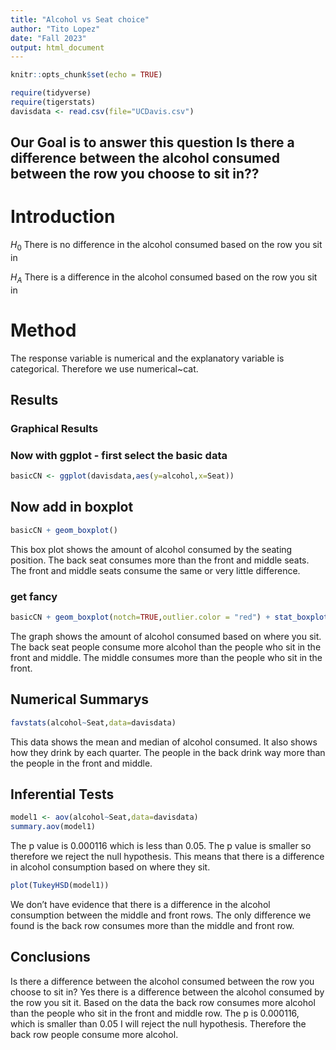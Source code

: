 ```yaml
---
title: "Alcohol vs Seat choice"
author: "Tito Lopez"
date: "Fall 2023"
output: html_document
---
```


```r
knitr::opts_chunk$set(echo = TRUE)
```

```r
require(tidyverse)
require(tigerstats)
davisdata <- read.csv(file="UCDavis.csv")
```
## Our Goal is to answer this question Is there a difference between the alcohol consumed between the row you choose to sit in??

# Introduction

$H_0$ There is no difference in the alcohol consumed based on the row you sit in

$H_A$ There is a difference in the alcohol consumed based on the row you sit in

# Method

The response variable is numerical and the explanatory variable is categorical. Therefore we use numerical~cat.

## Results

### Graphical Results

### Now with ggplot - first select the basic data

```r
basicCN <- ggplot(davisdata,aes(y=alcohol,x=Seat))
```
## Now add in boxplot

```r
basicCN + geom_boxplot()
```
  
  This box plot shows the amount of alcohol consumed by the seating position. The back seat consumes more than the front and middle seats. The front and middle seats consume the same or very little difference.
  
### get fancy  

```r
basicCN + geom_boxplot(notch=TRUE,outlier.color = "red") + stat_boxplot(geom ='errorbar') + labs(title="Fancy notch boxplot \n with 2 lines")
```

The graph shows the amount of alcohol consumed based on where you sit. The back seat people consume more alcohol than the people who sit in the front and middle. The middle consumes more than the people who sit in the front.

## Numerical Summarys 

```r
favstats(alcohol~Seat,data=davisdata)
```

This data shows the mean and median of alcohol consumed. It also shows how they drink by each quarter. The people in the back drink way more than the people in the front and middle.

## Inferential Tests

```r
model1 <- aov(alcohol~Seat,data=davisdata)
summary.aov(model1)
```

The p value is 0.000116 which is less than 0.05. The p value is smaller so therefore we reject the null hypothesis. This means that there is a difference in alcohol consumption based on where they sit.

```r
plot(TukeyHSD(model1))
```

We don't have evidence that there is a difference in the alcohol consumption between the middle and front rows. The only difference we found is the back row consumes more than the middle and front row.

## Conclusions

Is there a difference between the alcohol consumed between the row you choose to sit in? Yes there is a difference between the alcohol consumed by the row you sit it. Based on the data the back row consumes more alcohol than the people who sit in the front and middle row. The p is 0.000116, which is smaller than 0.05 I will reject the null hypothesis. Therefore the back row people consume more alcohol.
